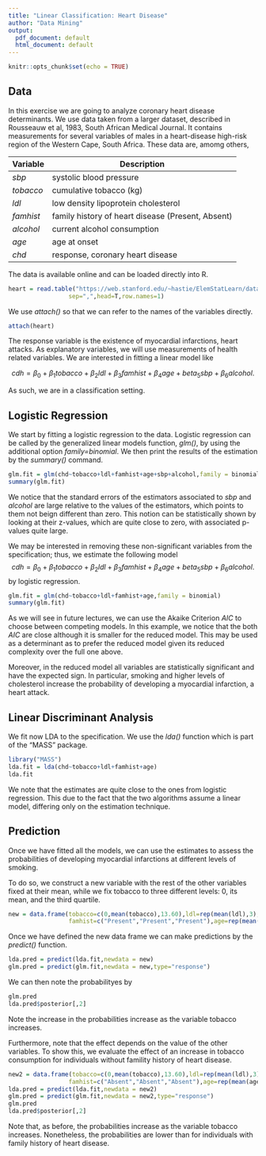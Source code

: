 ```yaml
---
title: "Linear Classification: Heart Disease"
author: "Data Mining"
output:
  pdf_document: default
  html_document: default
---
```


```r
knitr::opts_chunk$set(echo = TRUE)
```

## Data

In this exercise we are going to analyze coronary heart disease determinants. We use data taken from a larger
dataset, described in  Rousseauw et al, 1983, South African Medical Journal. It contains measurements for several variables of males in a heart-disease high-risk region of the Western Cape, South Africa. These data are, amomg others,

Variable    | Description 
------------| -------------
*sbp*   		|systolic blood pressure
*tobacco*		|cumulative tobacco (kg)
*ldl*	    	|low density lipoprotein cholesterol
*famhist*		|family history of heart disease (Present, Absent)
*alcohol*		|current alcohol consumption
*age*		    |age at onset
*chd*		    |response, coronary heart disease

The data is available online and can be loaded directly into R.

```r
heart = read.table("https://web.stanford.edu/~hastie/ElemStatLearn/datasets/SAheart.data",
                 sep=",",head=T,row.names=1)
```

We use *attach()* so that we can refer to the names of the variables directly.

```r
attach(heart)
```

The response variable is the existence of myocardial infarctions, heart attacks. As explanatory variables, we will use measurements of health related variables. We are interested in fitting a linear model like

$$cdh = \beta_0 + \beta_1 tobacco +\beta_2 ldl+\beta_3 famhist+\beta_4 age+ beta_5 sbp + \beta_6 alcohol.$$

As such, we are in a classification setting.

## Logistic Regression

We start by fitting a logistic regression to the data. Logistic regression can be called by the generalized linear models function, *glm()*, by using the additional option *family=binomial*. We then print the results of the estimation by the *summary()* command.

```r
glm.fit = glm(chd~tobacco+ldl+famhist+age+sbp+alcohol,family = binomial)
summary(glm.fit)
```

We notice that the standard errors of the estimators associated to *sbp* and *alcohol* are large relative to the values of the estimators, which points to them not beign different than zero. This notion can be statistically shown by looking at their z-values, which are quite close to zero, with associated p-values quite large.

We may be interested in removing these non-significant variables from the specification; thus, we estimate the following model 
$$cdh = \beta_0 + \beta_1 tobacco +\beta_2 ldl+\beta_3 famhist+\beta_4 age+ beta_5 sbp + \beta_6 alcohol.$$
by logistic regression.

```r
glm.fit = glm(chd~tobacco+ldl+famhist+age,family = binomial)
summary(glm.fit)
```

As we will see in future lectures, we can use the Akaike Criterion *AIC* to choose between competing models. In this example, we notice that the both *AIC* are close although it is smaller for the reduced model. This may be used as a determinant as to prefer the reduced model given its reduced complexity over the full one above.

Moreover, in the reduced model all variables are statistically significant and have the expected sign. In particular, smoking and higher levels of cholesterol increase the probability of developing a myocardial infarction, a heart attack.

## Linear Discriminant Analysis

We fit now LDA to the specification. We use the *lda()* function which is part of the "MASS" package.

```r
library("MASS")
lda.fit = lda(chd~tobacco+ldl+famhist+age)
lda.fit
```

We note that the estimates are quite close to the ones from logistic regression. This due to the fact that the two algorithms assume a linear model, differing only on the estimation technique.

## Prediction

Once we have fitted all the models, we can use the estimates to assess the probabilities of developing myocardial infarctions at different levels of smoking.

To do so, we construct a new variable with the rest of the other variables fixed at their mean, while we fix tobacco to three different levels: 0, its mean, and the third quartile.

```r
new = data.frame(tobacco=c(0,mean(tobacco),13.60),ldl=rep(mean(ldl),3),
                 famhist=c("Present","Present","Present"),age=rep(mean(age),3)) 
```

Once we have defined the new data frame we can make predictions by the *predict()* function.

```r
lda.pred = predict(lda.fit,newdata = new)
glm.pred = predict(glm.fit,newdata = new,type="response")
```

We can then note the probabilityes by

```r
glm.pred
lda.pred$posterior[,2]
```

Note the increase in the probabilities increase as the variable tobacco increases.

Furthermore, note that the effect depends on the value of the other variables. To show this, we evaluate the effect of an increase in tobacco consumption for individuals without famility history of heart disease.

```r
new2 = data.frame(tobacco=c(0,mean(tobacco),13.60),ldl=rep(mean(ldl),3),
                 famhist=c("Absent","Absent","Absent"),age=rep(mean(age),3))
lda.pred = predict(lda.fit,newdata = new2)
glm.pred = predict(glm.fit,newdata = new2,type="response")
glm.pred
lda.pred$posterior[,2]
```

Note that, as before, the probabilities increase as the variable tobacco increases. Nonetheless, the probabilities are lower than for individuals with family history of heart disease.
